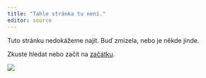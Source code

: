 ```yaml
---
title: "Tahle stránka tu není."
editor: source
---
```


Tuto stránku nedokážeme najít. Buď zmizela, nebo je někde jinde.

Zkuste hledat nebo začít na [začátku](index.html).

![](images/404.png)
